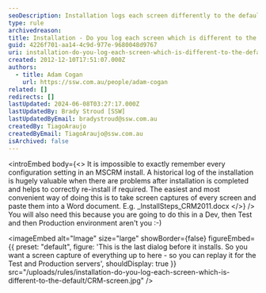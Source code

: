 ```yaml
---
seoDescription: Installation logs each screen differently to the default, ensuring a historical record of settings and configurations for easy recall during troubleshooting or re-installation.
type: rule
archivedreason:
title: Installation - Do you log each screen which is different to the default?
guid: 4226f701-aa14-4c9d-977e-9680048d9767
uri: installation-do-you-log-each-screen-which-is-different-to-the-default
created: 2012-12-10T17:51:07.000Z
authors:
  - title: Adam Cogan
    url: https://ssw.com.au/people/adam-cogan
related: []
redirects: []
lastUpdated: 2024-06-08T03:27:17.000Z
lastUpdatedBy: Brady Stroud [SSW]
lastUpdatedByEmail: bradystroud@ssw.com.au
createdBy: TiagoAraujo
createdByEmail: TiagoAraujo@ssw.com.au
isArchived: false
---
```


<introEmbed
  body={<>
It is impossible to exactly remember every configuration setting in an MSCRM install. A historical log of the installation is hugely valuable when there are problems after installation is completed and helps to correctly re-install if required. The easiest and most convenient way of doing this is to take screen captures of every screen and paste them into a Word document. E.g. \_InstallSteps_CRM2011.docx
  </>}
/>
You will also need this because you are going to do this in a Dev, then Test and then Production environment aren't you :-)


<imageEmbed
  alt="Image"
  size="large"
  showBorder={false}
  figureEmbed={{
    preset: "default",
    figure: 'This is the last dialog before it installs. So you want a screen capture of everything up to here - so you can replay it for the Test and Production servers',
    shouldDisplay: true
  }}
  src="/uploads/rules/installation-do-you-log-each-screen-which-is-different-to-the-default/CRM-screen.jpg"
/>

